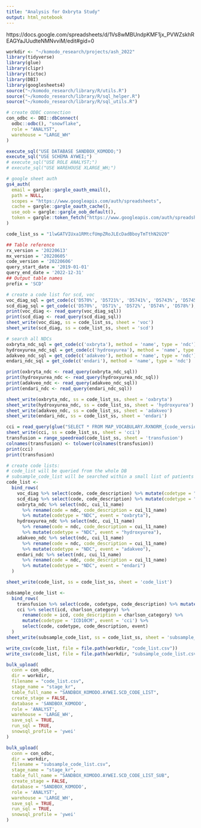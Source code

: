 ```yaml
---
title: "Analysis for Oxbryta Study"
output: html_notebook
---
```


https://docs.google.com/spreadsheets/d/1Vs8wMBUndpKMF1jx_PVWZskhREAGYaJUudteNMNvviM/edit#gid=0

```r
workdir <- "~/komodo_research/projects/ash_2022"
library(tidyverse)
library(glue)
library(clipr)
library(tictoc)
library(DBI)
library(googlesheets4)
source("~/komodo_research/library/R/utils.R")
source("~/komodo_research/library/R/sql_helper.R")
source("~/komodo_research/library/R/sql_utils.R")
```

```r
# create ODBC connection
con_odbc <- DBI::dbConnect(
  odbc::odbc(), "snowflake", 
  role = "ANALYST", 
  warehouse = "LARGE_WH"
)

execute_sql("USE DATABASE SANDBOX_KOMODO;")
execute_sql("USE SCHEMA AYWEI;")
# execute_sql("USE ROLE ANALYST;")
# execute_sql("USE WAREHOUSE XLARGE_WH;")
```

```r
# google sheet auth
gs4_auth(
  email = gargle::gargle_oauth_email(),
  path = NULL,
  scopes = "https://www.googleapis.com/auth/spreadsheets",
  cache = gargle::gargle_oauth_cache(),
  use_oob = gargle::gargle_oob_default(),
  token = gargle::token_fetch("https://www.googleapis.com/auth/spreadsheets")
)

code_list_ss = "1lwGATVIUxa1RMtcfUmpZRoJLEcDadBboyTmTthN2U20"
```

```r
## Table reference
rx_version = '20220613'
mx_version = '20220605'
code_version = '20220606'
query_start_date = '2019-01-01'
query_end_date = '2022-12-31'
## Output table names
prefix = 'SCD'
```

```r
# create a code list for scd, voc
voc_diag_sql = get_code(c('D570%', 'D5721%', 'D5741%', 'D5743%', 'D5745%', 'D5781%'), method = 'pattern', type = 'diag')
scd_diag_sql = get_code(c('D570%', 'D571%', 'D572%', 'D574%', 'D578%'), method = 'pattern', type = 'diag')
print(voc_diag <- read_query(voc_diag_sql))
print(scd_diag <- read_query(scd_diag_sql))
sheet_write(voc_diag, ss = code_list_ss, sheet = 'voc')
sheet_write(scd_diag, ss = code_list_ss, sheet = 'scd')
```

```r
# search all NDCs
oxbryta_ndc_sql = get_code(c('oxbryta'), method = 'name', type = 'ndc')
hydroxyurea_ndc_sql = get_code(c('hydroxyurea'), method = 'name', type = 'ndc')
adakveo_ndc_sql = get_code(c('adakveo'), method = 'name', type = 'ndc')
endari_ndc_sql = get_code(c('endari'), method = 'name', type = 'ndc')

print(oxbryta_ndc <- read_query(oxbryta_ndc_sql))
print(hydroxyurea_ndc <- read_query(hydroxyurea_ndc_sql))
print(adakveo_ndc <- read_query(adakveo_ndc_sql))
print(endari_ndc <- read_query(endari_ndc_sql))

sheet_write(oxbryta_ndc, ss = code_list_ss, sheet = 'oxbryta')
sheet_write(hydroxyurea_ndc, ss = code_list_ss, sheet = 'hydroxyurea')
sheet_write(adakveo_ndc, ss = code_list_ss, sheet = 'adakveo')
sheet_write(endari_ndc, ss = code_list_ss, sheet = 'endari')
```
```r
cci = read_query(glue("SELECT * FROM MAP_VOCABULARY.RXNORM_{code_version}.CHARLSON_CODE;"))
sheet_write(cci, ss = code_list_ss, sheet = 'cci')
transfusion = range_speedread(code_list_ss, sheet = 'transfusion')
colnames(transfusion) <- tolower(colnames(transfusion))
print(cci)
print(transfusion)
```

```r
# create code lists:
# code_list will be queried from the whole DB
# subsample_code_list will be searched within a small list of patients
code_list <- 
  bind_rows(
    voc_diag %>% select(code, code_description) %>% mutate(codetype = "ICD10CM", event = "voc"),
    scd_diag %>% select(code, code_description) %>% mutate(codetype = "ICD10CM", event = "scd"),
    oxbryta_ndc %>% select(ndc, cui_l1_name) 
      %>% rename(code = ndc, code_description = cui_l1_name) 
      %>% mutate(codetype = "NDC", event = "oxbryta"),
    hydroxyurea_ndc %>% select(ndc, cui_l1_name) 
      %>% rename(code = ndc, code_description = cui_l1_name) 
      %>% mutate(codetype = "NDC", event = "hydroxyurea"),
    adakveo_ndc %>% select(ndc, cui_l1_name) 
      %>% rename(code = ndc, code_description = cui_l1_name) 
      %>% mutate(codetype = "NDC", event = "adakveo"),
    endari_ndc %>% select(ndc, cui_l1_name) 
      %>% rename(code = ndc, code_description = cui_l1_name) 
      %>% mutate(codetype = "NDC", event = "endari")
  )

sheet_write(code_list, ss = code_list_ss, sheet = 'code_list')

subsample_code_list <-
  bind_rows(
    transfusion %>% select(code, codetype, code_description) %>% mutate(event = 'transfusion'),
    cci %>% select(icd, charlson_category) %>%
      rename(code = icd, code_description = charlson_category) %>%
      mutate(codetype = 'ICD10CM', event = 'cci') %>%
      select(code, codetype, code_description, event)
  )
sheet_write(subsample_code_list, ss = code_list_ss, sheet = 'subsample_code_list')

write_csv(code_list, file = file.path(workdir, "code_list.csv"))
write_csv(code_list, file = file.path(workdir, "subsample_code_list.csv"))
```

```r
bulk_upload(
  conn = con_odbc,
  dir = workdir,
  filename = "code_list.csv", 
  stage_name = "stage_kr",
  table_full_name = "SANDBOX_KOMODO.AYWEI.SCD_CODE_LIST",
  create_stage = FALSE,
  database = 'SANDBOX_KOMODO',
  role = 'ANALYST',
  warehouse = 'LARGE_WH',
  save_sql = TRUE,
  run_sql = TRUE,
  snowsql_profile = 'ywei'
)

bulk_upload(
  conn = con_odbc,
  dir = workdir,
  filename = "subsample_code_list.csv", 
  stage_name = "stage_kr",
  table_full_name = "SANDBOX_KOMODO.AYWEI.SCD_CODE_LIST_SUB",
  create_stage = FALSE,
  database = 'SANDBOX_KOMODO',
  role = 'ANALYST',
  warehouse = 'LARGE_WH',
  save_sql = TRUE,
  run_sql = TRUE,
  snowsql_profile = 'ywei'
)
```
